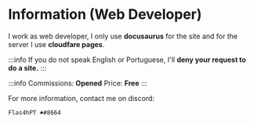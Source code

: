 # Information (Web Developer) #


I work as web developer, I only use **docusaurus** for the site and for the server I use **cloudfare pages**.


:::info
If you do not speak English or Portuguese, I'll **deny your request to do a site.**
:::

:::info
Commissions: **Opened**
Price: **Free**
:::

For more information, contact me on discord:
```
Flas4hPT ♠#8664
```
